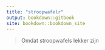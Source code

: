 ```yaml
---
title: "stroopwafelr"
output: bookdown::gitbook
site: bookdown::bookdown_site
---
```


> Omdat stroopwafels lekker zijn